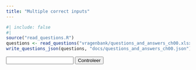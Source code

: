 ```yaml
---
title: "Multiple correct inputs"
---
```


<!-- https://chat.openai.com/chat/446c03dc-ab44-4c7e-8d23-db3314ebe862 -->
<!-- https://chat.openai.com/chat/355b010d-82da-4eb7-b10a-f2cf12d52da1 -->

<!-- Geef mij de input voor een .xlsx bestand met 3 kolommen question, options, correct_answer gebaseerd op de onderstaande input. Stel in de eerste kolom een vraag, geef in de tweede kolom meerdere antwoord opties en selecteer in de derde kolom de juiste optie. -->

<!-- Stel de vragen in de vorm "Wat betekent [Oekraïens woord] in het Nederlands?" -->
<!-- Stel de vragen in de vorm "Wat betekend [nederlands woord] in het Oekraïens?" -->

<!-- negeer van de onderstaande input de kolom uitspraak. -->

<!-- Stel de vragen 2 kanten op. Daarmee bedoel ik "Wat betekend [nederlands woord] in het Oekraïens?" en "Wat betekent [Oekraïens woord] in het Nederlands?" -->


```r
#| include: false
#| 
source("read_questions.R")
questions <- read_questions("vragenbank/questions_and_answers_ch00.xlsx")
write_questions_json(questions, "docs/questions_and_answers_ch00.json")
```

<div>
  <p id="question"></p>
  <input type="text" id="answer-input">
  <button onclick="checkAnswer()">Controleer</button>
  <p id="result" style="display: none;"></p>
</div>

<script>
  let quizData = [];

  function loadQuizData() {
    fetch('questions_and_answers_ch00.json')
      .then(response => response.json())
      .then(data => {
        quizData = data;
        loadQuestion();
      });
  }

  function loadQuestion() {
    const randomIndex = Math.floor(Math.random() * quizData.length);
    const question = quizData[randomIndex].question;
    document.getElementById('question').textContent = question;
    document.getElementById('answer-input').value = '';
    document.getElementById('result').style.display = 'none';
  }

  function checkAnswer() {
    const userInput = document.getElementById("answer-input").value;
    const currentQuestion = document.getElementById('question').textContent;
    const correctAnswers = quizData.find(q => q.question === currentQuestion).answer.split(';');

    const isCorrect = correctAnswers.some(answer => {
      return userInput.toLowerCase().trim() === answer.toLowerCase().trim();
    });

    if (isCorrect) {
      document.getElementById('result').textContent = 'Correct!';
      document.getElementById('result').style.color = 'green';
    } else {
      document.getElementById('result').textContent = 'Niet correct, het juiste antwoord is ' + correctAnswers.join(', ') + '.';
      document.getElementById('result').style.color = 'red';
    }
    document.getElementById('result').style.display = 'block';
    setTimeout(loadQuestion, 2000);
  }

  loadQuizData();
</script>
